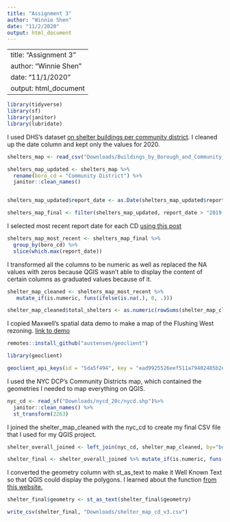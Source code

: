 ```yaml
---
title: "Assignment 3"
author: "Winnie Shen"
date: "11/2/2020"
output: html_document
---
```


---
title: "Assignment 3"
author: "Winnie Shen"
date: "11/1/2020"
output: html_document
---

```r
library(tidyverse)
library(sf)
library(janitor)
library(lubridate)
```

I used DHS's dataset [on shelter buildings per community district](https://data.cityofnewyork.us/Social-Services/Buildings-by-Borough-and-Community-District/3qem-6v3v/data). I cleaned up the date column and kept only the values for 2020.
```r
shelters_map <- read_csv("Downloads/Buildings_by_Borough_and_Community_District.csv")

shelters_map_updated <- shelters_map %>%
  rename(boro_cd = "Community District") %>% 
  janitor::clean_names()


shelters_map_updated$report_date <- as.Date(shelters_map_updated$report_date, "%m/%d/%Y")

shelters_map_final <- filter(shelters_map_updated, report_date > "2019-12-31")
```

I selected most recent report date for each CD [using this post](https://stackoverflow.com/questions/4310326/convert-character-to-date-in-r)
```r
shelters_map_most_recent <- shelters_map_final %>%
  group_by(boro_cd) %>% 
  slice(which.max(report_date))
```

I transformed all the columns to be numeric as well as replaced the NA values with zeros because QGIS wasn't able to display the content of certain columns as graduated values because of it. 
```r
shelter_map_cleaned <- shelters_map_most_recent %>%
   mutate_if(is.numeric, funs(ifelse(is.na(.), 0, .)))

shelter_map_cleaned$total_shelters <- as.numeric(rowSums(shelter_map_cleaned[,4:10]))
```


I copied Maxwell's spatial data demo to make a map of the Flushing West rezoning. [link to demo](https://rstudio.cloud/project/1753427)

```r
remotes::install_github("austensen/geoclient")

library(geoclient)

geoclient_api_keys(id = "5da5f494", key = "ead9925526eef511a79402485b2e1898")
```

I used the NYC DCP's Community Districts map, which contained the geometries I needed to map everything on QGIS. 

```r

nyc_cd <- read_sf("Downloads/nycd_20c/nycd.shp")%>%
  janitor::clean_names() %>% 
  st_transform(2263)

```

I joined the shelter_map_cleaned with the nyc_cd to create my final CSV file that I used for my QGIS project.

```r
shelter_overall_joined <- left_join(nyc_cd, shelter_map_cleaned, by="boro_cd")

shelter_final <- shelter_overall_joined %>% mutate_if(is.numeric, funs(ifelse(is.na(.), 0, .)))
```

I converted the geometry column with st_as_text to make it Well Known Text so that QGIS could display the polygons. I learned about the function [from this website.](https://cran.r-project.org/web/packages/sf/vignettes/sf1.html)
```r
shelter_final$geometry <- st_as_text(shelter_final$geometry)
```

```r
write_csv(shelter_final, "Downloads/shelter_map_cd_v3.csv")
```

